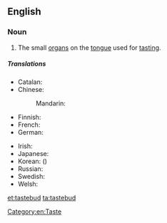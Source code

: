 ==English==
{{wikipedia}}

===Noun===
{{en-noun}}
# The small [[organ]]s on the [[tongue]] used for [[tasting]].

=====Translations=====
{{trans-top|a small organ on the tongue used for tasting}}
* Catalan: {{t|ca|papil·la gustativa|f}}
* Chinese:
*: Mandarin: {{t|zh|味蕾|tr=wèilěi|sc=Hani}}
* Finnish: {{t-|fi|makusilmu}}
* French: {{t+|fr|papille|f}}
* German: {{t-|de|Geschmacksknospe|f}}
{{trans-mid}}
* Irish: {{t|ga|blaslóg|f}}
* Japanese: {{t-|ja|味蕾|tr=みらい, mirai|sc=Jpan}}
* Korean: {{t-|ko|미뢰|tr=miroe|sc=Kore}} ({{t-|ko|味蕾|sc=Kore}})
* Russian: {{t-|ru|вкусовой сосочек|m|tr=vkusovój sosóček|sc=Cyrl}}
* Swedish: {{t+|sv|smaklök|c}}
* Welsh: {{t|cy|blasbwynt}}
{{trans-bottom}}

[[Category:en:Taste]]

[[et:tastebud]]
[[ta:tastebud]]